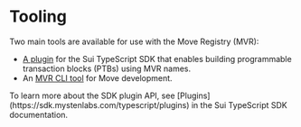 # Tooling


Two main tools are available for use with the Move Registry (MVR):

- [A plugin](./tooling/typescript-sdk.mdx) for the Sui TypeScript SDK that enables building programmable transaction blocks (PTBs) using MVR names.
- An [MVR CLI tool](./tooling/mvr-cli.mdx) for Move development.

<Callout type="info" emoji="">
To learn more about the SDK plugin API, see [Plugins](https://sdk.mystenlabs.com/typescript/plugins) in the Sui TypeScript SDK documentation.
</Callout>